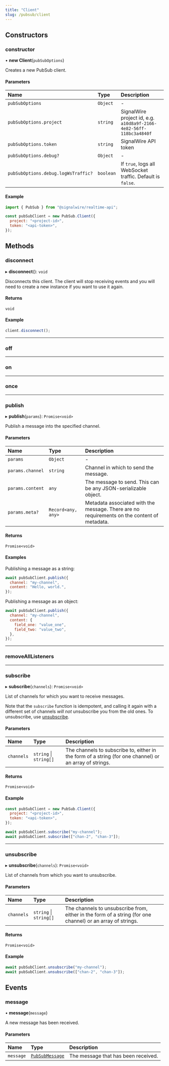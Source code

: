 ```yaml
---
title: "Client"
slug: /pubsub/client
---
```


[pubsubmessage]: ./pubsub-pubsubmessage.md
[pubsub-client]: ./pubsub-client.mdx#unsubscribe


## Constructors

### constructor

• **new Client**(`pubSubOptions`)

Creates a new PubSub client.

#### Parameters

| Name                                | Type      | Description                                                        |
|:------------------------------------|:----------|:-------------------------------------------------------------------|
| `pubSubOptions`                     | `Object`  | -                                                                  |
| `pubSubOptions.project`             | `string`  | SignalWire project id, e.g. `a10d8a9f-2166-4e82-56ff-118bc3a4840f` |
| `pubSubOptions.token`               | `string`  | SignalWire API token                                               |
| `pubSubOptions.debug?`              | `Object`  | -                                                                  |
| `pubSubOptions.debug.logWsTraffic?` | `boolean` | If `true`, logs all WebSocket traffic. Default is `false`.         |

#### Example

```js
import { PubSub } from "@signalwire/realtime-api";

const pubSubClient = new PubSub.Client({
  project: "<project-id>",
  token: "<api-token>",
});
```

## Methods

### disconnect

▸ **disconnect**(): `void`

Disconnects this client. The client will stop receiving events and you will need to create a new instance if you want to use it again.

#### Returns

`void`

#### Example

```js
client.disconnect();
```

---

### off

<MethodOff />

---

### on

<MethodOn />

---

### once

<MethodOnce />

---

### publish

▸ **publish**(`params`): `Promise<void>`

Publish a message into the specified channel.

#### Parameters

| Name             | Type               | Description                                                                                 |
|:-----------------|:-------------------|:--------------------------------------------------------------------------------------------|
| `params`         | `Object`           | -                                                                                           |
| `params.channel` | `string`           | Channel in which to send the message.                                                       |
| `params.content` | `any`              | The message to send. This can be any JSON-serializable object.                              |
| `params.meta?`   | `Record<any, any>` | Metadata associated with the message. There are no requirements on the content of metadata. |

#### Returns

`Promise<void>`

#### Examples

Publishing a message as a string:

```js
await pubSubClient.publish({
  channel: "my-channel",
  content: "Hello, world.",
});
```

Publishing a message as an object:

```js
await pubSubClient.publish({
  channel: "my-channel",
  content: {
    field_one: "value_one",
    field_two: "value_two",
  },
});
```

---

### removeAllListeners

<MethodRemoveAllListeners />

---

### subscribe

▸ **subscribe**(`channels`): `Promise<void>`

List of channels for which you want to receive messages.

Note that the `subscribe` function is idempotent, and calling it again with a different set of channels _will not_ unsubscribe you from the old ones. To unsubscribe, use [unsubscribe][pubsub-client].

#### Parameters

| Name       | Type                   | Description                                                                                            |
|:-----------|:-----------------------|:-------------------------------------------------------------------------------------------------------|
| `channels` | `string` \| `string[]` | The channels to subscribe to, either in the form of a string (for one channel) or an array of strings. |

#### Returns

`Promise<void>`

#### Example

```js
const pubSubClient = new PubSub.Client({
  project: "<project-id>",
  token: "<api-token>",
});

await pubSubClient.subscribe("my-channel");
await pubSubClient.subscribe(["chan-2", "chan-3"]);
```

---

### unsubscribe

▸ **unsubscribe**(`channels`): `Promise<void>`

List of channels from which you want to unsubscribe.

#### Parameters

| Name       | Type                   | Description                                                                                                |
|:-----------|:-----------------------|:-----------------------------------------------------------------------------------------------------------|
| `channels` | `string` \| `string[]` | The channels to unsubscribe from, either in the form of a string (for one channel) or an array of strings. |

#### Returns

`Promise<void>`

#### Example

```js
await pubSubClient.unsubscribe("my-channel");
await pubSubClient.unsubscribe(["chan-2", "chan-3"]);
```

## Events

### message

• **message**(`message`)

A new message has been received.

#### Parameters

| Name      | Type                                         | Description                         |
|:----------|:---------------------------------------------|:------------------------------------|
| `message` | [`PubSubMessage`][pubsubmessage] | The message that has been received. |
